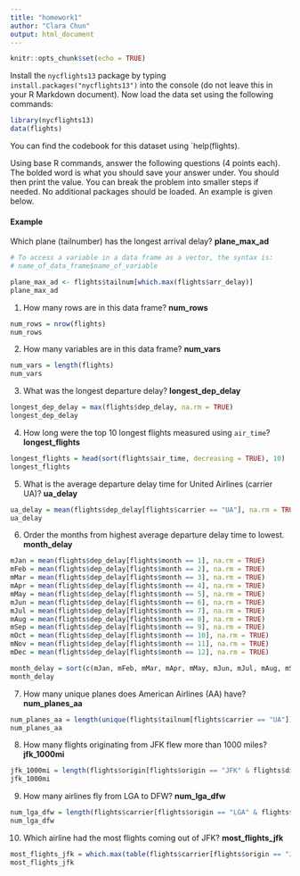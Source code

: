 ```yaml
---
title: "homework1"
author: "Clara Chun"
output: html_document
---
```


```r
knitr::opts_chunk$set(echo = TRUE)
```

Install the `nycflights13` package by typing `install.packages("nycflights13")` into the console (do not leave this in your R Markdown document).  Now load the data set using the following commands:

```r
library(nycflights13)
data(flights)
```

You can find the codebook for this dataset using `help(flights).

Using base R commands, answer the following questions (4 points each).  The bolded word is what you should save your answer under.  You should then print the value.  You can break the problem into smaller steps if needed.  No additional packages should be loaded.  An example is given below.

#### Example
Which plane (tailnumber) has the longest arrival delay? __plane_max_ad__
```r
# To access a variable in a data frame as a vector, the syntax is:
# name_of_data_frame$name_of_variable

plane_max_ad <- flights$tailnum[which.max(flights$arr_delay)]
plane_max_ad
```

1. How many rows are in this data frame? __num_rows__
```r
num_rows = nrow(flights)
num_rows
```

2. How many variables are in this data frame? __num_vars__
```r
num_vars = length(flights)
num_vars
```

3. What was the longest departure delay? __longest_dep_delay__
```r
longest_dep_delay = max(flights$dep_delay, na.rm = TRUE)
longest_dep_delay
```

4. How long were the top 10 longest flights measured using `air_time`? __longest_flights__
```r
longest_flights = head(sort(flights$air_time, decreasing = TRUE), 10)
longest_flights
```

5. What is the average departure delay time for United Airlines (carrier UA)? __ua_delay__
```r
ua_delay = mean(flights$dep_delay[flights$carrier == "UA"], na.rm = TRUE)
ua_delay
```

6. Order the months from highest average departure delay time to lowest.  __month_delay__
```r
mJan = mean(flights$dep_delay[flights$month == 1], na.rm = TRUE)
mFeb = mean(flights$dep_delay[flights$month == 2], na.rm = TRUE)
mMar = mean(flights$dep_delay[flights$month == 3], na.rm = TRUE)
mApr = mean(flights$dep_delay[flights$month == 4], na.rm = TRUE)
mMay = mean(flights$dep_delay[flights$month == 5], na.rm = TRUE)
mJun = mean(flights$dep_delay[flights$month == 6], na.rm = TRUE)
mJul = mean(flights$dep_delay[flights$month == 7], na.rm = TRUE)
mAug = mean(flights$dep_delay[flights$month == 8], na.rm = TRUE)
mSep = mean(flights$dep_delay[flights$month == 9], na.rm = TRUE)
mOct = mean(flights$dep_delay[flights$month == 10], na.rm = TRUE)
mNov = mean(flights$dep_delay[flights$month == 11], na.rm = TRUE)
mDec = mean(flights$dep_delay[flights$month == 12], na.rm = TRUE)

month_delay = sort(c(mJan, mFeb, mMar, mApr, mMay, mJun, mJul, mAug, mSep, mOct, mNov, mDec), decreasing = TRUE)
month_delay
```

7. How many unique planes does American Airlines (AA) have? __num_planes_aa__
```r
num_planes_aa = length(unique(flights$tailnum[flights$carrier == "UA"]))
num_planes_aa
```

8. How many flights originating from JFK flew more than 1000 miles? __jfk_1000mi__
```r
jfk_1000mi = length(flights$origin[flights$origin == "JFK" & flights$distance > 1000])
jfk_1000mi
```

9. How many airlines fly from LGA to DFW? __num_lga_dfw__
```r
num_lga_dfw = length(flights$carrier[flights$origin == "LGA" & flights$dest == "DFW"])
num_lga_dfw
```

10. Which airline had the most flights coming out of JFK? __most_flights_jfk__
```r
most_flights_jfk = which.max(table(flights$carrier[flights$origin == "JFK"]))
most_flights_jfk
```


